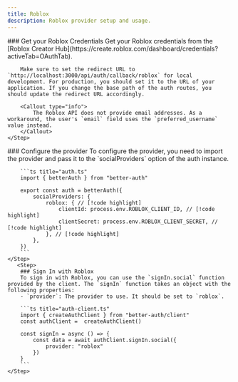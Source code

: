 ```yaml
---
title: Roblox
description: Roblox provider setup and usage.
---
```


<Steps>
    <Step> 
        ### Get your Roblox Credentials
        Get your Roblox credentials from the [Roblox Creator Hub](https://create.roblox.com/dashboard/credentials?activeTab=OAuthTab).

        Make sure to set the redirect URL to `http://localhost:3000/api/auth/callback/roblox` for local development. For production, you should set it to the URL of your application. If you change the base path of the auth routes, you should update the redirect URL accordingly.
        
        <Callout type="info">
            The Roblox API does not provide email addresses. As a workaround, the user's `email` field uses the `preferred_username` value instead.
        </Callout>
    </Step>

  <Step>
        ### Configure the provider
        To configure the provider, you need to import the provider and pass it to the `socialProviders` option of the auth instance.

        ```ts title="auth.ts"  
        import { betterAuth } from "better-auth" 
        
        export const auth = betterAuth({
            socialProviders: {
                roblox: { // [!code highlight]
                    clientId: process.env.ROBLOX_CLIENT_ID, // [!code highlight]
                    clientSecret: process.env.ROBLOX_CLIENT_SECRET, // [!code highlight]
                }, // [!code highlight]
            },
        })
        ```
    </Step>
       <Step>
        ### Sign In with Roblox 
        To sign in with Roblox, you can use the `signIn.social` function provided by the client. The `signIn` function takes an object with the following properties:
        - `provider`: The provider to use. It should be set to `roblox`.

        ```ts title="auth-client.ts"  
        import { createAuthClient } from "better-auth/client"
        const authClient =  createAuthClient()
        
        const signIn = async () => {
            const data = await authClient.signIn.social({
                provider: "roblox"
            })
        }
        ```
    </Step>
</Steps>
